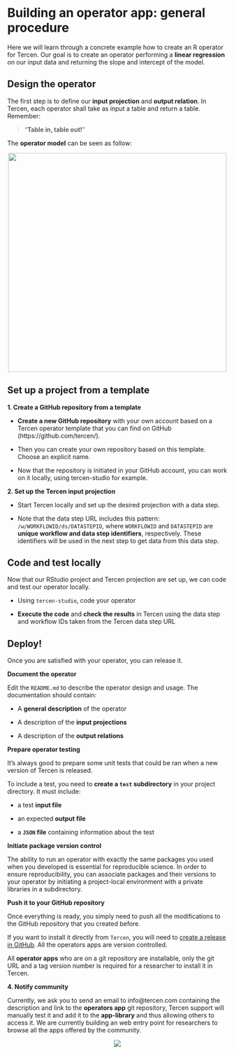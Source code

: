 # Building an operator app: general procedure

Here we will learn through a concrete example how to create an R operator for Tercen. Our goal is to create an operator performing a __linear regression__ on our input data and returning the slope and intercept of the model.

## Design the operator {-}

The first step is to define our __input projection__ and __output relation__. In Tercen, each operator shall take as input a table and return a table. Remember:

> "__Table in, table out!__"

The **operator model** can be seen as follow: 

<center><img src="./images/operator_MODEL.png" width=500></img></center>

## Set up a project from a template {-}

**1. Create a GitHub repository from a template**

* __Create a new GitHub repository__ with your own account based on a Tercen operator template that you can find on GitHub (https://github.com/tercen/).

* Then you can create your own repository based on this template. Choose an explicit name.

* Now that the repository is initiated in your GitHub account, you can work on it locally, using tercen-studio for example.

**2. Set up the Tercen input projection**

* Start Tercen locally and set up the desired projection with a data step.

* Note that the data step URL includes this pattern: `/w/WORKFLOWID/ds/DATASTEPID`, where `WORKFLOWID` and `DATASTEPID` are __unique workflow and data step identifiers__, respectively. These identifiers will be used in the next step to get data from this data step.

## Code and test locally {-}

Now that our RStudio project and Tercen projection are set up, we can code and test our operator locally.

* Using `tercen-studio`, code your operator

* __Execute the code__ and __check the results__ in Tercen using the data step and workflow IDs taken from the Tercen data step URL

## Deploy! {-}

Once you are satisfied with your operator, you can release it.

**Document the operator**

Edit the `README.md` to describe the operator design and usage. The documentation should contain:

* A __general description__ of the operator

* A description of the __input projections__

* A description of the __output relations__

**Prepare operator testing**

It's always good to prepare some unit tests that could be ran when a new version of Tercen is released.

To include a test, you need to __create a `test` subdirectory__ in your project directory. It must include:

* a test __input file__

* an expected __output file__

* a __`JSON` file__ containing information about the test

**Initiate package version control**

The ability to run an operator with exactly the same packages you used when you developed is essential for reproducible science. In order to ensure reproducibility, you can associate packages and their versions to your operator by initiating a project-local environment with a private libraries in a subdirectory.

**Push it to your GitHub repository**

Once everything is ready, you simply need to push all the modifications to the GitHub repository that you created before.

If you want to install it directly from `Tercen`, you will need to [create a release in GitHub](https://help.github.com/en/github/administering-a-repository/managing-releases-in-a-repository). All the operators apps are version controlled.

All __operator apps__ who are on a git repository are installable, only the git URL and a tag version number is required for a researcher to install it in Tercen.

**4. Notify community**

Currently, we ask you to send an email to info@tercen.com containing the description and link to the __operators app__ git repository, Tercen support will manually test it and add it to the __app-library__ and thus allowing others to access it. We are currently building an web entry point for researchers to browse all the apps offered by the community.


<center>![](images/goldfish.png)</center>
